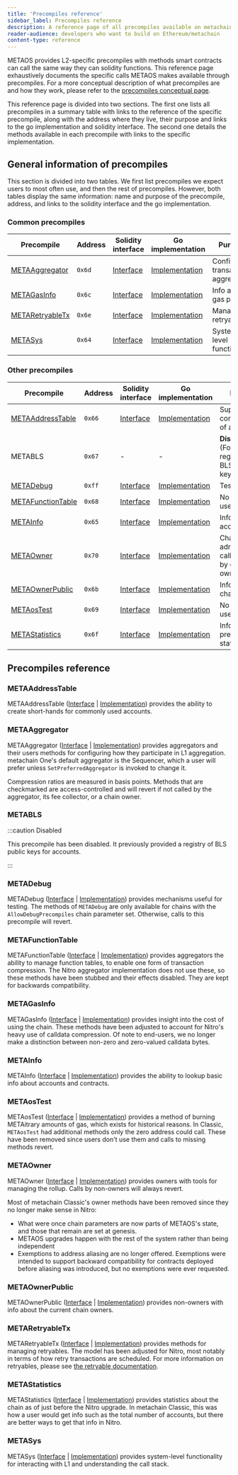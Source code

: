```yaml
---
title: 'Precompiles reference'
sidebar_label: Precompiles reference
description: A reference page of all precompiles available on metachain chains
reader-audience: developers who want to build on Ethereum/metachain
content-type: reference
---
```


METAOS provides L2-specific precompiles with methods smart contracts can call the same way they can solidity functions. This reference page exhaustively documents the specific calls METAOS makes available through precompiles. For a more conceptual description of what precompiles are and how they work, please refer to the [precompiles conceptual page](/for-devs/concepts/precompiles.mdx).

This reference page is divided into two sections. The first one lists all precompiles in a summary table with links to the reference of the specific precompile, along with the address where they live, their purpose and links to the go implementation and solidity interface. The second one details the methods available in each precompile with links to the specific implementation.

## General information of precompiles

This section is divided into two tables. We first list precompiles we expect users to most often use, and then the rest of precompiles. However, both tables display the same information: name and purpose of the precompile, address, and links to the solidity interface and the go implementation.

### Common precompiles

| Precompile                        | Address | Solidity interface                         | Go implementation                                    | Purpose                             |
| --------------------------------- | ------- | ------------------------------------------ | ---------------------------------------------------- | ----------------------------------- |
| [METAAggregator](#METAaggregator)   | `0x6d`  | [Interface][METAaggregator_link_interface]  | [Implementation][METAaggregator_link_implementation]  | Configuring transaction aggregation |
| [METAGasInfo](#METAgasinfo)         | `0x6c`  | [Interface][METAgasinfo_link_interface]     | [Implementation][METAgasinfo_link_implementation]     | Info about gas pricing              |
| [METARetryableTx](#METAretryabletx) | `0x6e`  | [Interface][METAretryabletx_link_interface] | [Implementation][METAretryabletx_link_implementation] | Managing retryables                 |
| [METASys](#METAsys)                 | `0x64`  | [Interface][METAsys_link_interface]         | [Implementation][METAsys_link_implementation]         | System-level functionality          |

### Other precompiles

| Precompile                            | Address | Solidity interface                           | Go implementation                                      | Purpose                                            |
| ------------------------------------- | ------- | -------------------------------------------- | ------------------------------------------------------ | -------------------------------------------------- |
| [METAAddressTable](#METAaddresstable)   | `0x66`  | [Interface][METAaddresstable_link_interface]  | [Implementation][METAaddresstable_link_implementation]  | Supporting compression of addresses                |
| METABLS                                | `0x67`  | -                                            | -                                                      | **Disabled** (Former registry of BLS public keys)  |
| [METADebug](#METAdebug)                 | `0xff`  | [Interface][METAdebug_link_interface]         | [Implementation][METAdebug_link_implementation]         | Testing tools                                      |
| [METAFunctionTable](#METAfunctiontable) | `0x68`  | [Interface][METAfunctiontable_link_interface] | [Implementation][METAfunctiontable_link_implementation] | No longer used                                     |
| [METAInfo](#METAinfo)                   | `0x65`  | [Interface][METAinfo_link_interface]          | [Implementation][METAinfo_link_implementation]          | Info about accounts                                |
| [METAOwner](#METAowner)                 | `0x70`  | [Interface][METAowner_link_interface]         | [Implementation][METAowner_link_implementation]         | Chain administration, callable only by chain owner |
| [METAOwnerPublic](#METAownerpublic)     | `0x6b`  | [Interface][METAownerpublic_link_interface]   | [Implementation][METAownerpublic_link_implementation]   | Info about chain owners                            |
| [METAosTest](#METAostest)               | `0x69`  | [Interface][METAostest_link_interface]        | [Implementation][METAostest_link_implementation]        | No longer used                                     |
| [METAStatistics](#METAstatistics)       | `0x6f`  | [Interface][METAstatistics_link_interface]    | [Implementation][METAstatistics_link_implementation]    | Info about the pre-Nitro state                     |

<!-- For clarity in the code, we add here all links to github, using "link references" (First the interfaces, and below the implementations) -->

[METAaddresstable_link_interface]: https://github.com/META-MetaChain/@nitroContractsRepositorySlug@/blob/@nitroContractsCommit@/@nitroContractsPathToPrecompilesInterface@/METAAddressTable.sol
[METAaggregator_link_interface]: https://github.com/META-MetaChain/@nitroContractsRepositorySlug@/blob/@nitroContractsCommit@/@nitroContractsPathToPrecompilesInterface@/METAAggregator.sol
[METAdebug_link_interface]: https://github.com/META-MetaChain/@nitroContractsRepositorySlug@/blob/@nitroContractsCommit@/@nitroContractsPathToPrecompilesInterface@/METADebug.sol
[METAfunctiontable_link_interface]: https://github.com/META-MetaChain/@nitroContractsRepositorySlug@/blob/@nitroContractsCommit@/@nitroContractsPathToPrecompilesInterface@/METAFunctionTable.sol
[METAgasinfo_link_interface]: https://github.com/META-MetaChain/@nitroContractsRepositorySlug@/blob/@nitroContractsCommit@/@nitroContractsPathToPrecompilesInterface@/METAGasInfo.sol
[METAinfo_link_interface]: https://github.com/META-MetaChain/@nitroContractsRepositorySlug@/blob/@nitroContractsCommit@/@nitroContractsPathToPrecompilesInterface@/METAInfo.sol
[METAowner_link_interface]: https://github.com/META-MetaChain/@nitroContractsRepositorySlug@/blob/@nitroContractsCommit@/@nitroContractsPathToPrecompilesInterface@/METAOwner.sol
[METAownerpublic_link_interface]: https://github.com/META-MetaChain/@nitroContractsRepositorySlug@/blob/@nitroContractsCommit@/@nitroContractsPathToPrecompilesInterface@/METAOwnerPublic.sol
[METAostest_link_interface]: https://github.com/META-MetaChain/@nitroContractsRepositorySlug@/blob/@nitroContractsCommit@/@nitroContractsPathToPrecompilesInterface@/METAosTest.sol
[METAretryabletx_link_interface]: https://github.com/META-MetaChain/@nitroContractsRepositorySlug@/blob/@nitroContractsCommit@/@nitroContractsPathToPrecompilesInterface@/METARetryableTx.sol
[METAstatistics_link_interface]: https://github.com/META-MetaChain/@nitroContractsRepositorySlug@/blob/@nitroContractsCommit@/@nitroContractsPathToPrecompilesInterface@/METAStatistics.sol
[METAsys_link_interface]: https://github.com/META-MetaChain/@nitroContractsRepositorySlug@/blob/@nitroContractsCommit@/@nitroContractsPathToPrecompilesInterface@/METASys.sol
[METAaddresstable_link_implementation]: https://github.com/META-MetaChain/@nitroRepositorySlug@/blob/@nitroVersionTag@/@nitroPathToPrecompiles@/METAAddressTable.go
[METAaggregator_link_implementation]: https://github.com/META-MetaChain/@nitroRepositorySlug@/blob/@nitroVersionTag@/@nitroPathToPrecompiles@/METAAggregator.go
[METAdebug_link_implementation]: https://github.com/META-MetaChain/@nitroRepositorySlug@/blob/@nitroVersionTag@/@nitroPathToPrecompiles@/METADebug.go
[METAfunctiontable_link_implementation]: https://github.com/META-MetaChain/@nitroRepositorySlug@/blob/@nitroVersionTag@/@nitroPathToPrecompiles@/METAFunctionTable.go
[METAgasinfo_link_implementation]: https://github.com/META-MetaChain/@nitroRepositorySlug@/blob/@nitroVersionTag@/@nitroPathToPrecompiles@/METAGasInfo.go
[METAinfo_link_implementation]: https://github.com/META-MetaChain/@nitroRepositorySlug@/blob/@nitroVersionTag@/@nitroPathToPrecompiles@/METAInfo.go
[METAowner_link_implementation]: https://github.com/META-MetaChain/@nitroRepositorySlug@/blob/@nitroVersionTag@/@nitroPathToPrecompiles@/METAOwner.go
[METAownerpublic_link_implementation]: https://github.com/META-MetaChain/@nitroRepositorySlug@/blob/@nitroVersionTag@/@nitroPathToPrecompiles@/METAOwnerPublic.go
[METAostest_link_implementation]: https://github.com/META-MetaChain/@nitroRepositorySlug@/blob/@nitroVersionTag@/@nitroPathToPrecompiles@/METAosTest.go
[METAretryabletx_link_implementation]: https://github.com/META-MetaChain/@nitroRepositorySlug@/blob/@nitroVersionTag@/@nitroPathToPrecompiles@/METARetryableTx.go
[METAstatistics_link_implementation]: https://github.com/META-MetaChain/@nitroRepositorySlug@/blob/@nitroVersionTag@/@nitroPathToPrecompiles@/METAStatistics.go
[METAsys_link_implementation]: https://github.com/META-MetaChain/@nitroRepositorySlug@/blob/@nitroVersionTag@/@nitroPathToPrecompiles@/METASys.go

## Precompiles reference

### METAAddressTable

METAAddressTable ([Interface][METAaddresstable_link_interface] | [Implementation][METAaddresstable_link_implementation]) provides the ability to create short-hands for commonly used accounts.


<METAAddressTableRef />

### METAAggregator

METAAggregator ([Interface][METAaggregator_link_interface] | [Implementation][METAaggregator_link_implementation]) provides aggregators and their users methods for configuring how they participate in L1 aggregation. metachain One's default aggregator is the Sequencer, which a user will prefer unless `SetPreferredAggregator` is invoked to change it.

Compression ratios are measured in basis points. Methods that are checkmarked are access-controlled and will revert if not called by the aggregator, its fee collector, or a chain owner.


<METAAggregatorRef />

### METABLS

:::caution Disabled

This precompile has been disabled. It previously provided a registry of BLS public keys for accounts.

:::

### METADebug

METADebug ([Interface][METAdebug_link_interface] | [Implementation][METAdebug_link_implementation]) provides mechanisms useful for testing. The methods of `METADebug` are only available for chains with the `AllowDebugPrecompiles` chain parameter set. Otherwise, calls to this precompile will revert.


<METADebugRef />

### METAFunctionTable

METAFunctionTable ([Interface][METAfunctiontable_link_interface] | [Implementation][METAfunctiontable_link_implementation]) provides aggregators the ability to manage function tables, to enable one form of transaction compression. The Nitro aggregator implementation does not use these, so these methods have been stubbed and their effects disabled. They are kept for backwards compatibility.


<METAFunctionTableRef />

### METAGasInfo

METAGasInfo ([Interface][METAgasinfo_link_interface] | [Implementation][METAgasinfo_link_implementation]) provides insight into the cost of using the chain. These methods have been adjusted to account for Nitro's heavy use of calldata compression. Of note to end-users, we no longer make a distinction between non-zero and zero-valued calldata bytes.


<METAGasInfoRef />

### METAInfo

METAInfo ([Interface][METAinfo_link_interface] | [Implementation][METAinfo_link_implementation]) provides the ability to lookup basic info about accounts and contracts.


<METAInfoRef />

### METAosTest

METAosTest ([Interface][METAostest_link_interface] | [Implementation][METAostest_link_implementation]) provides a method of burning METAitrary amounts of gas, which exists for historical reasons. In Classic, `METAosTest` had additional methods only the zero address could call. These have been removed since users don't use them and calls to missing methods revert.


<METAosTestRef />

### METAOwner

METAOwner ([Interface][METAowner_link_interface] | [Implementation][METAowner_link_implementation]) provides owners with tools for managing the rollup. Calls by non-owners will always revert.

Most of metachain Classic's owner methods have been removed since they no longer make sense in Nitro:

- What were once chain parameters are now parts of METAOS's state, and those that remain are set at genesis.
- METAOS upgrades happen with the rest of the system rather than being independent
- Exemptions to address aliasing are no longer offered. Exemptions were intended to support backward compatibility for contracts deployed before aliasing was introduced, but no exemptions were ever requested.


<METAOwnerRef />

### METAOwnerPublic

METAOwnerPublic ([Interface][METAownerpublic_link_interface] | [Implementation][METAownerpublic_link_implementation]) provides non-owners with info about the current chain owners.


<METAOwnerPublicRef />

### METARetryableTx

METARetryableTx ([Interface][METAretryabletx_link_interface] | [Implementation][METAretryabletx_link_implementation]) provides methods for managing retryables. The model has been adjusted for Nitro, most notably in terms of how retry transactions are scheduled. For more information on retryables, please see [the retryable documentation](METAos#Retryables).


<METARetryableTxRef />

### METAStatistics

METAStatistics ([Interface][METAstatistics_link_interface] | [Implementation][METAstatistics_link_implementation]) provides statistics about the chain as of just before the Nitro upgrade. In metachain Classic, this was how a user would get info such as the total number of accounts, but there are better ways to get that info in Nitro.


<METAStatisticsRef />

### METASys

METASys ([Interface][METAsys_link_interface] | [Implementation][METAsys_link_implementation]) provides system-level functionality for interacting with L1 and understanding the call stack.


<METASysRef />
